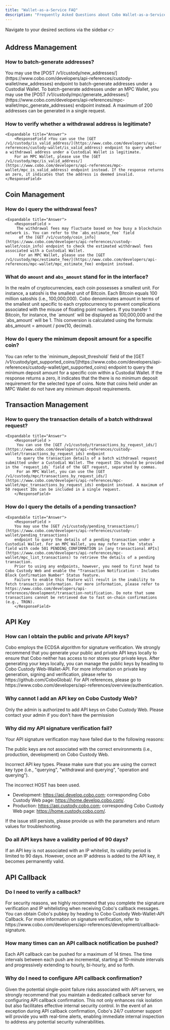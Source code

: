 ```yaml
---
title: "Wallet-as-a-Service FAQ"
description: "Frequently Asked Questions about Cobo Wallet-as-a-Service"
---
```

<Tip> Navigate to your desired sections via the sidebar   👉 </Tip>

## Address Management
### How to batch-generate addresses?
   <Expandable title="Answer">
      <ResponseField >You may use the [POST /v1/custody/new_addresses/](https://www.cobo.com/developers/api-references/custody-wallet/new_addresses) endpoint to batch-generate addresses under a Custodial Wallet.
         To batch-generate addresses under an MPC Wallet, you may use the [POST /v1/custody/mpc/generate_addresses/](https://www.cobo.com/developers/api-references/mpc-wallet/mpc_generate_addresses) endpoint instead. A maximum of 200 addresses can be generated in a single request.</ResponseField>
  </Expandable>

### How to verify whether a withdrawal address is legitimate?
    <Expandable title="Answer">
        <ResponseField >You can use the [GET /v1/custody/is_valid_address/](https://www.cobo.com/developers/api-references/custody-wallet/is_valid_address) endpoint to query whether a withdrawal address under a Custodial Wallet is legitimate. 
        For an MPC Wallet, please use the [GET /v1/custody/mpc/is_valid_address/](https://www.cobo.com/developers/api-references/mpc-wallet/mpc_is_valid_address) endpoint instead. If the response returns an zero, it indicates that the address is deemed invalid.</ResponseField>
  </Expandable>

## Coin Management
### How do I query the withdrawal fees?
    <Expandable title="Answer">
        <ResponseField >
         The withdrawal fees may fluctuate based on how busy a blockchain network is. You can refer to the `abs_estimate_fee` field
          of the [GET /v1/custody/coin_info](https://www.cobo.com/developers/api-references/custody-wallet/coin_info) endpoint to check the estimated withdrawal fees associated with a Custodial Wallet. 
          For an MPC Wallet, please use the [GET /v1/custody/mpc/estimate_fee/](https://www.cobo.com/developers/api-references/mpc-wallet/mpc_estimate_fee) endpoint instead.
</ResponseField>
  </Expandable>

### What do `amount` and `abs_amount` stand for in the interface?
<Expandable title="Answer">
   <ResponseField >In the realm of cryptocurrencies, each coin possesses a smallest unit. 
   For instance, a satoshi is the smallest unit of Bitcoin. Each Bitcoin equals 100 million satoshis (i.e., 100,000,000). 
   Cobo denominates amount in terms of the smallest unit specific to each cryptocurrency to prevent complications associated with the misuse of floating point numbers. 
   If you transfer 1 Bitcoin, for instance, the `amount` will be displayed as 100,000,000 and the `abs_amount` will be 1. 
   This conversion is calculated using the formula: abs_amount = amount / pow(10, decimal).</ResponseField>
</Expandable>

### How do I query the minimum deposit amount for a specific coin?
   <Expandable title="Answer">
      <ResponseField >
      You can refer to the `minimum_deposit_threshold` field of the [GET /v1/custody/get_supported_coins/](https://www.cobo.com/developers/api-references/custody-wallet/get_supported_coins)
       endpoint to query the minimum deposit amount for a specific coin within a Custodial Wallet. If the response returns a zero, it indicates that the there is no minimum deposit requirement for the selected type of coins. Note that coins held under an MPC Wallet do not have any minimum deposit requirements.
      </ResponseField>
  </Expandable>

## Transaction Management
### How to query the transaction details of a batch withdrawal request?
    <Expandable title="Answer">
        <ResponseField >
         You can use the [GET /v1/custody/transactions_by_request_ids/](https://www.cobo.com/developers/api-references/custody-wallet/transactions_by_request_ids) endpoint 
         to query the transaction details of a batch withdrawal request submitted under a Custodial Wallet. The request IDs should be provided in the `request_ids` field of the GET request, separated by commas. 
         For an MPC Wallet, you can use the [GET /v1/custody/mpc/transactions_by_request_ids/](https://www.cobo.com/developers/api-references/mpc-wallet/mpc_transactions_by_request_ids) endpoint instead. A maximum of 50 request IDs can be included in a single request.
        </ResponseField>
  </Expandable>

### How do I query the details of a pending transaction?
    <Expandable title="Answer">
        <ResponseField >
        You may use the [GET /v1/custody/pending_transactions/](https://www.cobo.com/developers/api-references/custody-wallet/pending_transactions) 
        endpoint to query the details of a pending transaction under a Custodial Wallet. For an MPC Wallet, you may refer to the `status` field with code 501 PENDING_CONFIRMATION in [any transactional APIs](https://www.cobo.com/developers/api-references/mpc-wallet/mpc_list_transactions) to retrieve the details of a pending transaction. 
        Prior to using any endpoints, however, you need to first head to Cobo Custody Web and enable the "Transaction Notification - Includes Block Confirmation Number" Status feature. 
        Failure to enable this feature will result in the inability to fetch transaction information. For more information, please refer to  https://www.cobo.com/developers/api-references/development/transaction-notification. Do note that some transactions cannot be retrieved due to fast on-chain confirmations (e.g., TRON).
        </ResponseField>
  </Expandable>

## API Key
### How can I obtain the public and private API keys?
<Expandable title="Answer">
      <ResponseField >
      Cobo employs the ECDSA algorithm for signature verification. We strongly recommend that you generate your public and private API keys locally to ensure that Cobo neither has access to nor stores your private keys. After generating your keys locally, you can manage the public keys by heading to Cobo Custody Web-Wallet-API. For more information on private key generation, signing and verification, please refer to https://github.com/CoboGlobal/. For API references, please go to https://www.cobo.com/developers/api-references/overview/authentication.
      </ResponseField>
  </Expandable>

### Why cannot I add an API key on Cobo Custody Web?
<Expandable title="Answer">
      <ResponseField >
      Only the admin is authorized to add API keys on Cobo Custody Web. Please contact your admin if you don't have the permission 
      </ResponseField>
  </Expandable>

### Why did my API signature verification fail?
<Expandable title="Answer">
      <ResponseField >
      Your API signature verification may have failed due to the following reasons: 

The public keys are not associated with the correct environments (i.e., production, development) on Cobo Custody Web. 

Incorrect API key types. Please make sure that you are using the correct key type (i.e., "querying", "withdrawal and querying", "operation and querying").

The incorrect HOST has been used. 
- Development: https://api.develop.cobo.com; corresponding Cobo Custody Web page: https://home.develop.cobo.com/.
- Production: https://api.custody.cobo.com; corresponding Cobo Custody Web page: https://home.custody.cobo.com/. 
 
If the issue still persists, please provide us with the parameters and return values for troubleshooting.
      </ResponseField>
  </Expandable>


### Do all API keys have a validity period of 90 days?
<Expandable title="Answer">
      <ResponseField >
      If an API key is not associated with an IP whitelist, its validity period is limited to 90 days. However, once an IP address is added to the API key, it becomes permanently valid.
      </ResponseField>
  </Expandable>


## API Callback 
### Do I need to verify a callback?
<Expandable title="Answer">
      <ResponseField >
      For security reasons, we highly recommend that you complete the signature verification and IP whitelisting when receiving Cobo's callback messages. You can obtain Cobo's pubkey by heading to Cobo Custody Web-Wallet-API Callback. For more information on signature verification, refer to https://www.cobo.com/developers/api-references/development/callback-signature.
      </ResponseField>
  </Expandable>

### How many times can an API callback notification be pushed?
<Expandable title="Answer">
      <ResponseField >
      Each API callback can be pushed for a maximum of 14 times. The time intervals between each push are incremental, starting at 10-minute intervals and progressively extending to hourly, bi-hourly, and so forth.
      </ResponseField>
  </Expandable>

### Why do I need to configure API callback confirmation?
<Expandable title="Answer">
      <ResponseField >
      Given the potential single-point failure risks associated with API servers, we strongly recommend that you maintain a dedicated callback server for configuring API callback confirmation. This not only enhances risk isolation but also facilitates effective internal security control. In the event of an exception during API callback confirmation, Cobo's 24/7 customer support will provide you with real-time alerts, enabling immediate internal inspection to address any potential security vulnerabilities.
      </ResponseField>
  </Expandable>